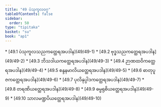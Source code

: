 ```yaml
---
title: "49 ပံသုကူလဝဂ္ဂ"
tableOfContents: false
sidebar:
  order: 50
type: "tipitaka"
basket: "su"
book: "ap1"
---
```



<DynamicBreadcrumb />



<TableOfContents book="ap1" section="49">
* [49.1 ပံသုကူလသညကတ္ထေရအပဒါန](49/49-1)
* [49.2 ဗုဒ္ဓသညကတ္ထေရအပဒါန](49/49-2)
* [49.3 ဘိသဒါယကတ္ထေရအပဒါန](49/49-3)
* [49.4 ဉာဏထဝိကတ္ထေရအပဒါန](49/49-4)
* [49.5 စန္ဒနမာလိယတ္ထေရအပဒါန](49/49-5)
* [49.6 ဓာတုပူဇကတ္ထေရအပဒါန](49/49-6)
* [49.7 ပုလိနုပ္ပါဒကတ္ထေရအပဒါန](49/49-7)
* [49.8 တရဏိယတ္ထေရအပဒါန](49/49-8)
* [49.9 ဓမ္မရုစိယတ္ထေရအပဒါန](49/49-9)
* [49.10 သာလမဏ္ဍပိယတ္ထေရအပဒါန](49/49-10)
</TableOfContents>